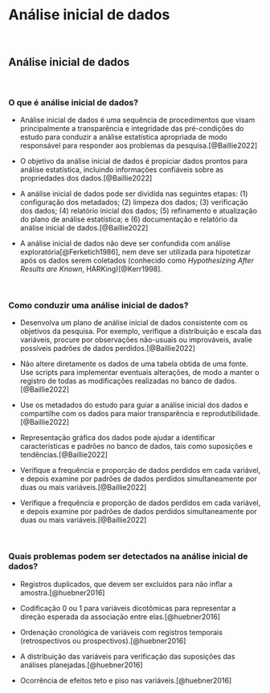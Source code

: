 # **Análise inicial de dados** {#analise-inicial-dados}

<br>

## Análise inicial de dados {#analise-inicial}

<br>

### O que é análise inicial de dados?

-   Análise inicial de dados é uma sequência de procedimentos que visam principalmente a transparência e integridade das pré-condições do estudo para conduzir a análise estatística apropriada de modo responsável para responder aos problemas da pesquisa.[@Baillie2022]

-   O objetivo da análise inicial de dados é propiciar dados prontos para análise estatística, incluindo informações confiáveis sobre as propriedades dos dados.[@Baillie2022]

-   A análise inicial de dados pode ser dividida nas seguintes etapas: (1) configuração dos metadados; (2) limpeza dos dados; (3) verificação dos dados; (4) relatório inicial dos dados; (5) refinamento e atualização do plano de análise estatística; e (6) documentação e relatório da análise inicial de dados.[@Baillie2022]

-   A análise inicial de dados não deve ser confundida com análise exploratória[@Ferketich1986], nem deve ser utilizada para hipotetizar após os dados serem coletados (conhecido como *Hypothesizing After Results are Known*, HARKing)[@Kerr1998].

<br>

### Como conduzir uma análise inicial de dados?

-   Desenvolva um plano de análise inicial de dados consistente com os objetivos da pesquisa. Por exemplo, verifique a distribuição e escala das variáveis, procure por observações não-usuais ou improváveis, avalie possíveis padrões de dados perdidos.[@Baillie2022]

-   Não altere diretamente os dados de uma tabela obtida de uma fonte. Use scripts para implementar eventuais alterações, de modo a manter o registro de todas as modificações realizadas no banco de dados.[@Baillie2022]

-   Use os metadados do estudo para guiar a análise inicial dos dados e compartilhe com os dados para maior transparência e reprodutibilidade.[@Baillie2022]

-   Representação gráfica dos dados pode ajudar a identificar características e padrões no banco de dados, tais como suposições e tendências.[@Baillie2022]

-   Verifique a frequência e proporção de dados perdidos em cada variável, e depois examine por padrões de dados perdidos simultaneamente por duas ou mais variáveis.[@Baillie2022]

-   Verifique a frequência e proporção de dados perdidos em cada variável, e depois examine por padrões de dados perdidos simultaneamente por duas ou mais variáveis.[@Baillie2022]

<br>

### Quais problemas podem ser detectados na análise inicial de dados?

- Registros duplicados, que devem ser excluídos para não inflar a amostra.[@huebner2016]

- Codificação 0 ou 1 para variáveis dicotômicas para representar a direção esperada da associação entre elas.[@huebner2016]

- Ordenação cronológica de variáveis com registros temporais (retrospectivos ou prospectivos).[@huebner2016]

- A distribuição das variáveis para verificação das suposições das análises planejadas.[@huebner2016]

- Ocorrência de efeitos teto e piso nas variáveis.[@huebner2016]

<br>

